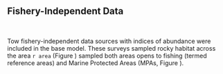 ## Fishery-Independent Data
\

Tow fishery-independent data sources with indices of abundance were included in the base model. These surveys sampled rocky habitat across the area `r area` (Figure \ref{fig:survey-locations}) sampled both areas opens to fishing (termed reference areas) and Marine Protected Areas (MPAs, Figure \ref{fig:ref-mpa}).
